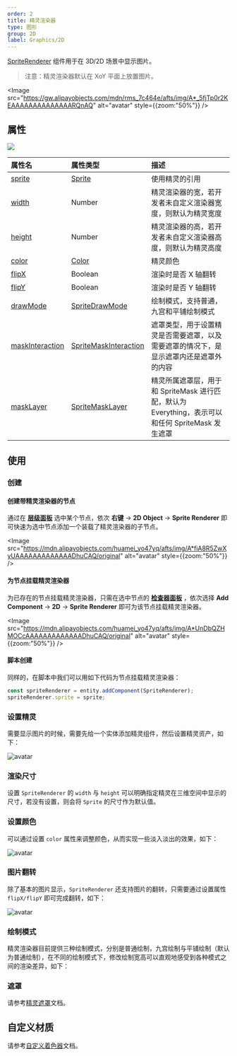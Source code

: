 ```yaml
---
order: 2
title: 精灵渲染器
type: 图形
group: 2D
label: Graphics/2D
---
```


[SpriteRenderer](/apis/core/#SpriteRenderer) 组件用于在 3D/2D 场景中显示图片。

> 注意：精灵渲染器默认在 XoY 平面上放置图片。

<Image src="https://gw.alipayobjects.com/mdn/rms_7c464e/afts/img/A*_5fjTp0r2KEAAAAAAAAAAAAAARQnAQ" alt="avatar" style={{zoom:"50%"}} />

## 属性

<Image src="https://mdn.alipayobjects.com/huamei_w6ifet/afts/img/A*pcbLSahH--YAAAAAAAAAAAAADjCHAQ/original" />

| 属性名                                                       | 属性类型                                                  | 描述                                                                                              |
| :----------------------------------------------------------- | :-------------------------------------------------------- | :------------------------------------------------------------------------------------------------ |
| [sprite](/apis/core/#SpriteRenderer-sprite)                   | [Sprite](/apis/core/#Sprite)                               | 使用精灵的引用                                                                                    |
| [width](/apis/core/#SpriteRenderer-width)                     | Number                                                    | 精灵渲染器的宽，若开发者未自定义渲染器宽度，则默认为精灵宽度                                      |
| [height](/apis/core/#SpriteRenderer-height)                   | Number                                                    | 精灵渲染器的高，若开发者未自定义渲染器高度，则默认为精灵高度                                      |
| [color](/apis/core/#SpriteRenderer-color)                     | [Color](/apis/math/#Color)                                 | 精灵颜色                                                                                          |
| [flipX](/apis/core/#SpriteRenderer-flipX)                     | Boolean                                                   | 渲染时是否 X 轴翻转                                                                               |
| [flipY](/apis/core/#SpriteRenderer-flipY)                     | Boolean                                                   | 渲染时是否 Y 轴翻转                                                                               |
| [drawMode](/apis/core/#SpriteRenderer-drawMode)               | [SpriteDrawMode](/apis/core/#SpriteDrawMode)               | 绘制模式，支持普通，九宫和平铺绘制模式                                                            |
| [maskInteraction](/apis/core/#SpriteRenderer-maskInteraction) | [SpriteMaskInteraction](/apis/core/#SpriteMaskInteraction) | 遮罩类型，用于设置精灵是否需要遮罩，以及需要遮罩的情况下，是显示遮罩内还是遮罩外的内容            |
| [maskLayer](/apis/core/#SpriteRenderer-maskLayer)             | [SpriteMaskLayer](/apis/core/#SpriteMaskLayer)             | 精灵所属遮罩层，用于和 SpriteMask 进行匹配，默认为 Everything，表示可以和任何 SpriteMask 发生遮罩 |

## 使用

### 创建

#### 创建带精灵渲染器的节点

通过在 **[层级面板](/docs/interface/hierarchy)** 选中某个节点，依次 **右键** -> **2D Object** -> **Sprite Renderer** 即可快速为选中节点添加一个装载了精灵渲染器的子节点。

<Image src="https://mdn.alipayobjects.com/huamei_yo47yq/afts/img/A*fiA8R5ZwXyUAAAAAAAAAAAAADhuCAQ/original" alt="avatar" style={{zoom:"50%"}} />

#### 为节点挂载精灵渲染器

为已存在的节点挂载精灵渲染器，只需在选中节点的 **[检查器面板](/docs/interface/inspector)** ，依次选择 **Add Component** -> **2D** -> **Sprite Renderer** 即可为该节点挂载精灵渲染器。

<Image src="https://mdn.alipayobjects.com/huamei_yo47yq/afts/img/A*UnDbQZHMOCcAAAAAAAAAAAAADhuCAQ/original" alt="avatar" style={{zoom:"50%"}} />

#### 脚本创建

同样的，在脚本中我们可以用如下代码为节点挂载精灵渲染器：

```typescript
const spriteRenderer = entity.addComponent(SpriteRenderer);
spriteRenderer.sprite = sprite;
```

### 设置精灵

需要显示图片的时候，需要先给一个实体添加精灵组件，然后设置精灵资产，如下：

<Image src="https://mdn.alipayobjects.com/huamei_w6ifet/afts/img/A*adizTpp_l5cAAAAAAAAAAAAADjCHAQ/original" alt="avatar"  />

### 渲染尺寸

设置 `SpriteRenderer` 的 `width` 与 `height` 可以明确指定精灵在三维空间中显示的尺寸，若没有设置，则会将 `Sprite` 的尺寸作为默认值。

<playground src="sprite-size.ts"></playground>

### 设置颜色

可以通过设置 `color` 属性来调整颜色，从而实现一些淡入淡出的效果，如下：

<Image src="https://mdn.alipayobjects.com/huamei_w6ifet/afts/img/A*5pRRSLLGfq8AAAAAAAAAAAAADjCHAQ/original" alt="avatar"  />

### 图片翻转

除了基本的图片显示，`SpriteRenderer` 还支持图片的翻转，只需要通过设置属性 `flipX/flipY` 即可完成翻转，如下：

<Image src="https://mdn.alipayobjects.com/huamei_w6ifet/afts/img/A*sK6tTJELnP0AAAAAAAAAAAAADjCHAQ/original" alt="avatar"  />

<playground src="sprite-flip.ts"></playground>

### 绘制模式

精灵渲染器目前提供三种绘制模式，分别是普通绘制，九宫绘制与平铺绘制（默认为普通绘制），在不同的绘制模式下，修改绘制宽高可以直观地感受到各种模式之间的渲染差异，如下：

<playground src="sprite-drawMode.ts"></playground>

### 遮罩

请参考[精灵遮罩](/docs/graphics/2D/spriteMask/)文档。

## 自定义材质

请参考[自定义着色器](/docs/graphics/shader/custom/)文档。

<playground src="sprite-material-blur.ts"></playground>
